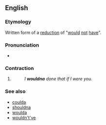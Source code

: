 ==English==

===Etymology===
Written form of a [[w:reduction (linguistics)|reduction]] of "[[would]] [[not]] [[have]]".

===Pronunciation===
* {{IPA|/ˈwʊdnə/|lang=en}}

===Contraction===
{{en-cont}}

# {{label|en|colloquial}} {{contraction of|[[would]] [[not]] [[have]]|lang=en}}
#: ''I '''wouldna''' done that if I were you.''

===See also===
* [[coulda]]
* [[shouldna]]
* [[woulda]]
* [[wouldn't've]]